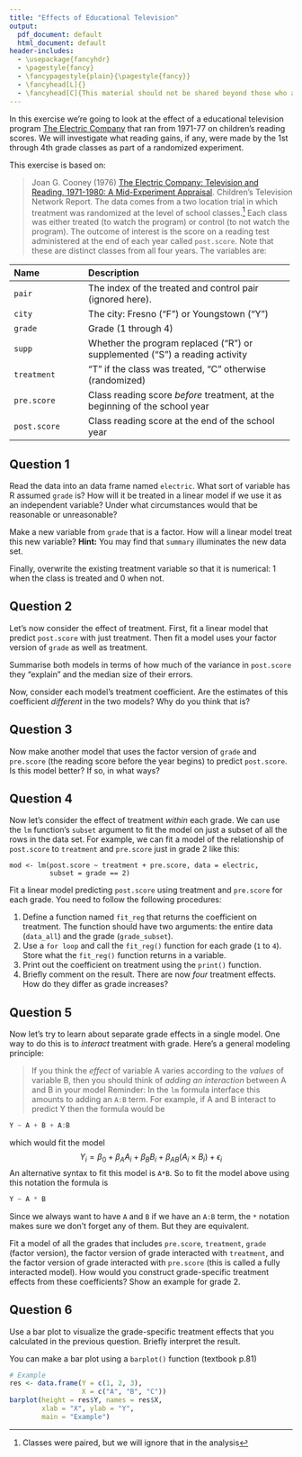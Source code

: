 ```yaml
---
title: "Effects of Educational Television"
output: 
  pdf_document: default
  html_document: default
header-includes:
  - \usepackage{fancyhdr}
  - \pagestyle{fancy}
  - \fancypagestyle{plain}{\pagestyle{fancy}}
  - \fancyhead[L]{}
  - \fancyhead[C]{This material should not be shared beyond those who are enrolled in this class}
---
```


In this exercise we're going to look at the effect 
of a educational television program 
[The Electric Company](https://en.wikipedia.org/wiki/The_Electric_Company) 
that ran from 1971-77 on children's reading scores.
We will investigate what reading gains, if any, were made by the 1st through 
4th grade classes as part of a randomized experiment.

This exercise is based on:

> Joan G. Cooney (1976) [The Electric Company: Television and Reading, 1971-1980: A Mid-Experiment Appraisal](https://files.eric.ed.gov/fulltext/ED130635.pdf). Children's Television Network Report.
The data comes from a two location trial in which 
treatment was randomized at the level of school classes.^[Classes were 
paired, but we will ignore that in the analysis] Each class was 
either treated (to watch the program) or control (to not watch the 
program). The outcome of interest is the score on a reading test 
administered at the end of each year called `post.score`. Note that 
these are distinct classes from all four years.  The variables are:

-------------------------------------------------------------------------------
 Name                 Description
 -------------------- ---------------------------------------------------------
 `pair`               The index of the treated and control pair (ignored
                      here).
 
 `city`               The city: Fresno ("F") or Youngstown ("Y")
 
 `grade`              Grade (1 through 4)
 
 `supp`               Whether the program replaced ("R") or supplemented 
                      ("S") a reading activity

 `treatment`          "T" if the class was treated, "C" otherwise (randomized)
 
 `pre.score`          Class reading score *before* treatment, at the 
                      beginning of the school year
 
 `post.score`         Class reading score at the end of the school year
-------------------------------------------------------------------------------



## Question 1

Read the data into an data frame named `electric`. 
What sort of variable has R assumed `grade` is? How will 
it be treated in a linear model if we use it as an independent variable? 
Under what circumstances would that be reasonable or unreasonable?

Make a new variable from `grade` that is a factor. How will a 
linear model treat this new variable? 
**Hint:** You may 
find that `summary` illuminates the new data set.

Finally, overwrite the existing treatment variable so that it is 
numerical: 1 when the class is treated and 0 when not.

  
## Question 2

Let's now consider the effect of treatment. First, fit a linear model 
that predict `post.score` with just treatment. Then fit a model uses 
your factor version of `grade` as well as treatment.  

Summarise both models in terms of how much of the variance 
in `post.score` they "explain" and the median size of their 
errors. 

Now, consider each model's treatment coefficient. 
Are the estimates of this coefficient 
*different* in the two models? Why do you think that is?


## Question 3
Now make another model that uses the factor version of `grade` and 
`pre.score` (the reading score before the year begins) to predict 
`post.score`.  Is this model better? If so, in what ways?


## Question 4
Now let's consider the effect of treatment *within* each grade. 
We can use the `lm` function's `subset` argument to fit the model on just a 
subset of all the rows in the data set. For example, we can fit a model 
of the relationship of `post.score` to `treatment` and `pre.score` just 
in grade 2 like this:

```
mod <- lm(post.score ~ treatment + pre.score, data = electric, 
          subset = grade == 2)
```


Fit a linear model predicting `post.score` using treatment and 
`pre.score` for each 
grade. You need to follow the following procedures:

1. Define a function named `fit_reg` that returns the coefficient on treatment.
   The function should have two arguments: the entire data (`data_all`) and the grade (`grade_subset`).
2. Use a `for loop` and call the `fit_reg()` function for each grade (`1` to `4`).
   Store what the `fit_reg()` function returns in a variable.
3. Print out the coefficient on treatment using the `print()` function.
4. Briefly comment on the result. There are now *four* treatment effects. How do they differ as grade increases? 



## Question 5
Now let's try to learn about separate grade effects in a single model. One 
way to do this is to *interact* treatment with grade. Here's a general 
modeling principle: 

> If you think the *effect* of variable A varies according to the *values* of 
> variable B, then you should think of *adding an interaction* between A and B in 
> your model
Reminder: In the `lm` formula interface this amounts to adding an `A:B` term. For example,
if A and B interact to predict Y then the formula would be 
```r
Y ~ A + B + A:B
```
which would fit the model 
$$
Y_i = \beta_0 + \beta_A A_i + \beta_B B_i + \beta_{AB} (A_i \times B_i)  + \epsilon_i
$$
An alternative syntax to fit this model is `A*B`. So to fit the model above using this 
notation the formula is 
```r
Y ~ A * B 
```
Since we always want to have `A` and `B` if we have an `A:B` term, the `*` notation makes 
sure we don't forget any of them. But they are equivalent.

Fit a model of all the grades that includes `pre.score`, `treatment`, `grade` (factor version),
the factor version of grade interacted with `treatment`, and the factor version of grade interacted with `pre.score`
(this is called a fully interacted model). 
How would 
you construct grade-specific treatment effects from these coefficients?
Show an example for grade 2.



## Question 6
Use a bar plot to visualize the grade-specific treatment effects that
you calculated in the previous question. Briefly interpret the result.

\textbf{Hint:} You can make a bar plot using a `barplot()` function (textbook p.81)
```r
# Example
res <- data.frame(Y = c(1, 2, 3),
                  X = c("A", "B", "C"))
barplot(height = res$Y, names = res$X,
        xlab = "X", ylab = "Y",
        main = "Example")
```


